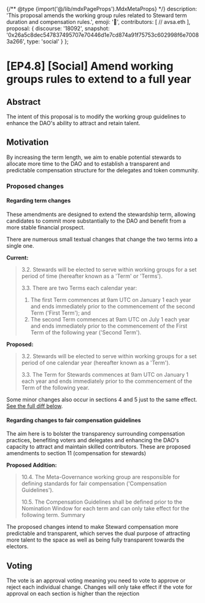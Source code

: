 {/** @type {import('@/lib/mdxPageProps').MdxMetaProps} */}
    description: 'This proposal amends the working group rules related to Steward term duration and compensation rules.',
    emoji: '📖',
    contributors: [
        // avsa.eth
    ],
    proposal: {
        discourse: '18092',
        snapshot: '0x26a5c8dec547837495707e70446d1e7cd874a91f75753c602998f6e70083a266',
        type: 'social'
    }
};

# [EP4.8] [Social] Amend working groups rules to extend to a full year

## Abstract

The intent of this proposal is to modify the working group guidelines to enhance the DAO's ability to attract and retain talent.

## Motivation

By increasing the term length, we aim to enable potential stewards to allocate more time to the DAO and to establish a transparent and predictable compensation structure for the delegates and token community.

### Proposed changes

#### Regarding term changes

These amendments are designed to extend the stewardship term, allowing candidates to commit more substantially to the DAO and benefit from a more stable financial prospect.

There are numerous small textual changes that change the two terms into a single one.

**Current:**

> 3.2. Stewards will be elected to serve within working groups for a set period of time (hereafter known as a 'Term' or 'Terms').
>
> 3.3. There are two Terms each calendar year:
>
> 1. The first Term commences at 9am UTC on January 1 each year and ends immediately prior to the commencement of the second Term ('First Term'); and
> 2. The second Term commences at 9am UTC on July 1 each year and ends immediately prior to the commencement of the First Term of the following year ('Second Term').

**Proposed:**

> 3.2. Stewards will be elected to serve within working groups for a set period of one calendar year (hereafter known as a 'Term').
>
> 3.3. The Term for Stewards commences at 9am UTC on January 1 each year and ends immediately prior to the commencement of the Term of the following year.

Some minor changes also occur in sections 4 and 5 just to the same effect. [See the full diff below](https://github.com/ensdomains/governance-docs/pull/44/files).

#### Regarding changes to fair compensation guidelines

The aim here is to bolster the transparency surrounding compensation practices, benefiting voters and delegates and enhancing the DAO's capacity to attract and maintain skilled contributors. These are proposed amendments to section 11 (compensation for stewards)

**Proposed Addition:**

> 10.4. The Meta-Governance working group are responsible for defining standards for fair compensation ('Compensation Guidelines').
>
> 10.5. The Compensation Guidelines shall be defined prior to the Nomination Window for each term and can only take effect for the following term. Summary

The proposed changes intend to make Steward compensation more predictable and transparent, which serves the dual purpose of attracting more talent to the space as well as being fully transparent towards the electors.

## Voting

The vote is an approval voting meaning you need to vote to approve or reject each individual change. Changes will only take effect if the vote for approval on each section is higher than the rejection
